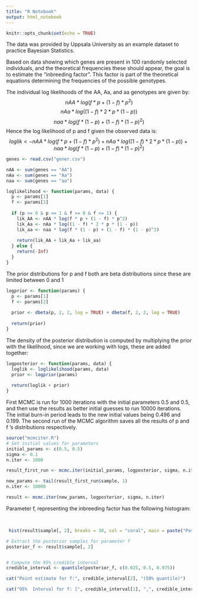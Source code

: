```yaml
---
title: "R Notebook"
output: html_notebook
---
```


```r
knitr::opts_chunk$set(echo = TRUE)

```

The data was provided by Uppsala University as an example dataset to practice Bayesian Statistics.

Based on data showing which genes are present in 100 randomly selected individuals, and the theoretical frequencies these should appear, the goal is to estimate the "inbreeding factor". This factor is part of the theoretical equations determining the frequencies of the possible genotypes.


The individual log likelihoods of the AA, Aa, and aa genotypes are given by:
$$  
    nAA * log(f * p + (1 - f) * p^2)
$$
$$
    nAa * log((1 - f) * 2 * p * (1 - p))
$$
$$
    naa * log(f * (1 - p) + (1 - f) * (1 - p)^2)
$$
Hence the log likelihood of p and f given the observed data is:
$$
loglik <- nAA * log(f * p + (1 - f) * p^2) + nAa * log((1 - f) * 2 * p * (1 - p)) + naa * log(f * (1 - p) + (1 - f) * (1 - p)^2)
$$

```r
genes <- read.csv("gener.csv")

nAA <- sum(genes == "AA")
nAa <- sum(genes == "Aa")
naa <- sum(genes == "aa")

loglikelihood <- function(params, data) {
  p <- params[1]
  f <- params[2]
  
  if (p >= 0 & p <= 1 & f >= 0 & f <= 1) {
    lik_AA <- nAA * log(f * p + (1 - f) * p^2)
    lik_Aa <- nAa * log((1 - f) * 2 * p * (1 - p))
    lik_aa <- naa * log(f * (1 - p) + (1 - f) * (1 - p)^2)
    
    return(lik_AA + lik_Aa + lik_aa)
  } else {
    return(-Inf)
  }
}
```

The prior distributions for p and f both are beta distributions since these are limited between 0 and 1
```r
logprior <- function(params) {
  p <- params[1]
  f <- params[2]
  
  prior <- dbeta(p, 2, 2, log = TRUE) + dbeta(f, 2, 2, log = TRUE)
  
  return(prior)
}
```

The density of the posterior distribution is computed by multiplying the prior with the likelihood, since we are working with logs, these are added together:
```r
logposterior <- function(params, data) {
  loglik <- loglikelihood(params, data)
  prior <- logprior(params)
  
  return(loglik + prior)
}
```

First MCMC is run for 1000 iterations with the initial parameters 0.5 and 0.5, and then use the results as better initial guesses to run 10000 iterations. The initial burn-in period leads to the new initial values being 0.496 and 0.199. The second run of the MCMC algorithm saves all the results of p and f 's distributions respectively.

```r

source("mcmciter.R")
# Set initial values for parameters
initial_params <- c(0.5, 0.5)
sigma <- 0.1
n.iter <- 1000

result_first_run <- mcmc.iter(initial_params, logposterior, sigma, n.iter)

new_params <- tail(result_first_run$sample, 1)
n.iter <- 10000

result <- mcmc.iter(new_params, logposterior, sigma, n.iter)
```

\newpage

Parameter f, representing the inbreeding factor has the following histogram:

&nbsp; 

```r
 hist(result$sample[, 2], breaks = 30, col = "coral", main = paste("Posterior Distribution of f"), xlab="Parameter f")
```
```r
# Extract the posterior samples for parameter f
posterior_f <- result$sample[, 2]


# Compute the 95% credible interval
credible_interval <- quantile(posterior_f, c(0.025, 0.5, 0.975))

cat("Point estimate for f:", credible_interval[2], "(50% quantile)")

cat("95%  Interval for f: [", credible_interval[1], ",", credible_interval[3], "]\n")
```




